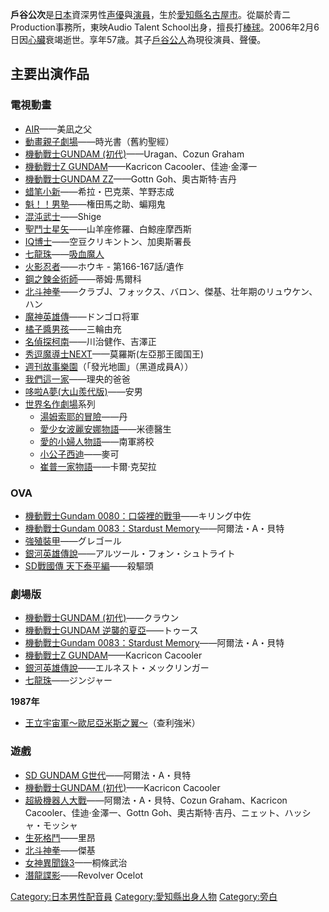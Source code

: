 {{noteTA|G1=Anime}}
{{Japanese|japanese=戸谷 公次|kana=とたに こうじ|romaji=Totani Kōji}}

'''戶谷公次'''{{BD|1948年|7月12日|2006年|2月6日|catIdx=Totani Kouji}}是[[日本|日本]]資深男性[[声優|声優]]與[[演員|演員]]，生於[[愛知縣|愛知縣]][[名古屋市|名古屋市]]。從屬於青二Production事務所，東映Audio Talent School出身，擅長打[[棒球|棒球]]。2006年2月6日因[[心臟|心臟]]衰竭逝世。享年57歳。其子[[戶谷公人|戶谷公人]]為現役演員、聲優。

== 主要出演作品 ==
=== 電視動畫 ===
*[[AIR_(遊戲)|AIR]]——美凪之父
*[[動畫親子劇場|動畫親子劇場]]——時光書（舊約聖經）
*[[機動戰士GUNDAM_(初代)|機動戰士GUNDAM (初代)]]——Uragan、Cozun Graham
*[[機動戰士Z_GUNDAM|機動戰士Z GUNDAM]]——Kacricon Cacooler、佳迪·金澤一
*[[機動戰士GUNDAM_ZZ|機動戰士GUNDAM ZZ]]——Gottn Goh、奧古斯特·吉丹
*[[蜡笔小新|蜡笔小新]]——希拉・巴克萊、竿野志成
*[[魁！！男塾|魁！！男塾]]——権田馬之助、蝙翔鬼
*[[混沌武士|混沌武士]]——Shige
*[[聖鬥士星矢|聖鬥士星矢]]——山羊座修羅、白鯨座摩西斯
*[[IQ博士|IQ博士]]——空豆クリキントン、加奧斯署長
*[[七龍珠_(動畫)|七龍珠]]——[[吸血魔人|吸血魔人]]
*[[火影忍者|火影忍者]]——ホウキ - 第166-167話/遺作
*[[鋼之鍊金術師|鋼之鍊金術師]]——蒂姆·馬爾科
*[[北斗神拳|北斗神拳]]——クラブJ、フォックス、バロン、傑基、壮年期のリュウケン、ハン
*[[魔神英雄傳|魔神英雄傳]]——ドンゴロ将軍
*[[橘子醬男孩|橘子醬男孩]]——三輪由充
*[[名偵探柯南|名偵探柯南]]——川治健作、吉澤正
*[[秀逗魔導士NEXT|秀逗魔導士NEXT]]——莫羅斯(左亞那王國国王)
*[[週刊故事樂園|週刊故事樂園]]（「發光地圖」（黑道成員A））
*[[我們這一家|我們這一家]]——理央的爸爸
*[[哆啦A夢_(1979年電視動畫)|哆啦A夢(大山羨代版)]]——安男
*[[世界名作劇場|世界名作劇場]]系列
**[[湯姆索耶的冒險|湯姆索耶的冒險]]——丹
**[[愛少女波麗安娜物語|愛少女波麗安娜物語]]——米德醫生
**[[愛的小婦人物語|愛的小婦人物語]]——南軍將校
**[[小公子西迪|小公子西迪]]——麥可
**[[崔普一家物語|崔普一家物語]]——卡爾‧克契拉

=== OVA ===
*[[機動戰士Gundam_0080：口袋裡的戰爭|機動戰士Gundam 0080：口袋裡的戰爭]]——キリング中佐
*[[機動戰士Gundam_0083：Stardust_Memory|機動戰士Gundam 0083：Stardust Memory]]——阿爾法・A・貝特
*[[強殖裝甲|強殖裝甲]]——グレゴール
*[[銀河英雄傳說|銀河英雄傳說]]——アルツール・フォン・シュトライト
*[[SD戰國傳_天下統一篇|SD戰國傳 天下泰平編]]——殺驅頭

=== 劇場版 ===
*[[機動戰士GUNDAM_(初代)|機動戰士GUNDAM (初代)]]——クラウン
*[[機動戰士GUNDAM_逆襲的夏亞|機動戰士GUNDAM 逆襲的夏亞]]——トゥース
*[[機動戰士Gundam_0083：Stardust_Memory|機動戰士Gundam 0083：Stardust Memory]]——阿爾法・A・貝特
*[[機動戰士Z_GUNDAM|機動戰士Z GUNDAM]]——Kacricon Cacooler
*[[銀河英雄傳說|銀河英雄傳說]]——エルネスト・メックリンガー
*[[七龙珠|七龍珠]]——ジンジャー
'''1987年'''
*[[王立宇宙軍|王立宇宙軍～歐尼亞米斯之翼～]]（查利強米）<!--3月14日-->

=== 遊戲 ===
*[[SD_GUNDAM_G世代|SD GUNDAM G世代]]——阿爾法・A・貝特
*[[機動戰士GUNDAM_(初代)|機動戰士GUNDAM (初代)]]——Kacricon Cacooler
*[[超級機器人大戰|超級機器人大戰]]——阿爾法・A・貝特、Cozun Graham、Kacricon Cacooler、佳迪·金澤一、Gottn Goh、奧古斯特·吉丹、ニェット、ハッシャ・モッシャ
*[[生死格鬥|生死格鬥]]——里昂
*[[北斗神拳|北斗神拳]]——傑基
*[[女神異聞錄3|女神異聞錄3]]——桐條武治
*[[潛龍諜影|潛龍諜影]]——Revolver Ocelot


{{DEFAULTSORT:Totani Kouji}}
[[Category:日本男性配音員|Category:日本男性配音員]]
[[Category:愛知縣出身人物|Category:愛知縣出身人物]]
[[Category:旁白|Category:旁白]]